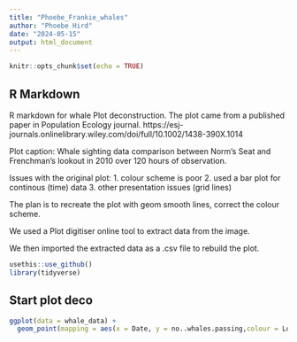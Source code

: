 ```yaml
---
title: "Phoebe_Frankie_whales"
author: "Phoebe Hird"
date: "2024-05-15"
output: html_document
---
```


```r
knitr::opts_chunk$set(echo = TRUE)
```

## R Markdown
R markdown for whale Plot deconstruction. The plot came from a published paper in Population Ecology journal. https://esj-journals.onlinelibrary.wiley.com/doi/full/10.1002/1438-390X.1014

Plot caption: Whale sighting data comparison between Norm's Seat and Frenchman's lookout in 2010 over 120 hours of observation.

Issues with the original plot:
1. colour scheme is poor
2. used a bar plot for continous (time) data 
3. other presentation issues (grid lines)

The plan is to recreate the plot with geom smooth lines, correct the colour scheme. 

We used a Plot digitiser online tool to extract data from the image. 

We then imported the extracted data as a .csv file to rebuild the plot.


```r
usethis::use_github()
library(tidyverse)
```

## Start plot deco

```r
ggplot(data = whale_data) + 
  geom_point(mapping = aes(x = Date, y = no..whales.passing,colour = Location, ylab="Noo. Whales Passing"))
```

```r

```

